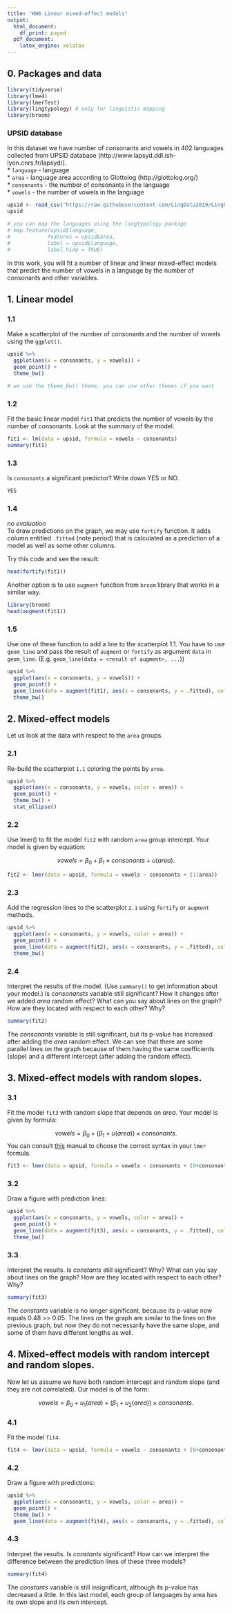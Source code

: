 ```yaml
---
title: "HW6 Linear mixed-effect models"
output:
  html_document:
    df_print: paged
  pdf_document:
    latex_engine: xelatex
---
```


## 0. Packages and data
```r
library(tidyverse)
library(lme4)
library(lmerTest)
library(lingtypology) # only for linguistic mapping
library(broom)
```

### UPSID database
In this dataset we have number of consonants and vowels in 402 languages collected from UPSID database (http://www.lapsyd.ddl.ish-lyon.cnrs.fr/lapsyd/).  
* `language` - language  
* `area` - language area according to Glottolog (http://glottolog.org/)  
* `consonants` - the number of consonants in the language  
* `vowels` - the number of vowels in the language  

```r
upsid <- read_csv("https://raw.githubusercontent.com/LingData2019/LingData2020/master/data/upsid.csv")
upsid
```

```r
# you can map the languages using the lingtypology package
# map.feature(upsid$language, 
#            features = upsid$area,
#            label = upsid$language,
#            label.hide = TRUE)
```

In this work, you will fit a number of linear and linear mixed-effect models that predict the number of vowels in a language by the number of consonants and other variables.

## 1. Linear model

### 1.1 
Make a scatterplot of the number of consonants and the number of vowels using the `ggplot()`.   
```r
upsid %>%
  ggplot(aes(x = consonants, y = vowels)) +
  geom_point() +
  theme_bw()
```

```r
# we use the theme_bw() theme, you can use other themes if you want
```
### 1.2
Fit the basic linear model `fit1` that predicts the number of vowels by the number of consonants. Look at the summary of the model.
```r
fit1 <- lm(data = upsid, formula = vowels ~ consonants)
summary(fit1)
```

### 1.3
Is `consonants` a significant predictor? Write down YES or NO.
```1.3
YES
```

### 1.4
*no evaluation*  
To draw predictions on the graph, we may use `fortify` function. It adds column entitled `.fitted` (note period) that is calculated as a prediction of a model as well as some other columns.

Try this code and see the result:

```r
head(fortify(fit1))
```
Another option is to use `augment` function from `broom` library that works in a similar way.

```r
library(broom)
head(augment(fit1))
```

### 1.5
Use one of these function to add a line to the scatterplot 1.1. You have to use `geom_line` and pass the result of `augment` or `fortify` as argument `data` in `geom_line`. (E.g. `geom_line(data = <result of augment>, ...`))

```r
upsid %>%
  ggplot(aes(x = consonants, y = vowels)) +
  geom_point() +
  geom_line(data = augment(fit1), aes(x = consonants, y = .fitted), color = "blue") +
  theme_bw()
```

## 2. Mixed-effect models
Let us look at the data with respect to the `area` groups. 

### 2.1
Re-build the scatterplot `1.1` coloring the points by `area`.
```r
upsid %>%
  ggplot(aes(x = consonants, y = vowels, color = area)) +
  geom_point() +
  theme_bw() +
  stat_ellipse()
```

### 2.2
Use lmer() to fit the model `fit2` with random `area` group intercept. Your model is given by equation:

$$vowels = \beta_0 + \beta_1 \times consonants + u(area).$$
```r
fit2 <- lmer(data = upsid, formula = vowels ~ consonants + (1|area))
```


### 2.3
Add the regression lines to the scatterplot `2.1` using `fortify` or `augment` methods.
```r
upsid %>%
  ggplot(aes(x = consonants, y = vowels, color = area)) +
  geom_point() +
  geom_line(data = augment(fit2), aes(x = consonants, y = .fitted), color = "blue") +
  theme_bw()
```

### 2.4
Interpret the results of the model. (Use `summary()` to get information about your model.) Is _consonansts_ variable still significant? How it changes after we added _area_ random effect? What can you say about lines on the graph? How are they located with respect to each other? Why?

```r
summary(fit2)
```
The _consonants_ variable is still significant, but its p-value has increased after adding the _area_ random effect. We can see that there are some parallel lines on the graph because of them having the same coefficients (slope) and a different intercept (after adding the random effect).


## 3. Mixed-effect models with random slopes.
### 3.1
Fit the model `fit3` with random slope that depends on _area_. Your model is given by formula:

$$vowels = \beta_0 + (\beta_1 + u(area))\times consonants.$$
You can consult [this](http://bbolker.github.io/mixedmodels-misc/glmmFAQ.html#model-specification) manual to choose the correct syntax in your `lmer` formula.

```r
fit3 <- lmer(data = upsid, formula = vowels ~ consonants + (0+consonants|area))
```

### 3.2
Draw a figure with prediction lines:

```r
upsid %>%
  ggplot(aes(x = consonants, y = vowels, color = area)) +
  geom_point() +
  geom_line(data = augment(fit3), aes(x = consonants, y = .fitted), color = "blue") +
  theme_bw()
```

### 3.3
Interpret the results. Is _constants_ still significant? Why? What can you say about lines on the graph? How are they located with respect to each other? Why?

```r
summary(fit3)
```
The _constants_ variable is no longer significant, because its p-value now equals 0.48 >> 0.05. The lines on the graph are similar to the lines on the previous graph, but now they do not necessarily have the same slope, and some of them have different lengths as well.

## 4. Mixed-effect models with random intercept and random slopes.
Now let us assume we have both random intercept and random slope (and they are not correlated). Our model is of the form:

$$vowels = \beta_0 + u_1(area) + (\beta_1 + u_2(area))\times consonants.$$

### 4.1
Fit the model `fit4`.

```r
fit4 <- lmer(data = upsid, formula = vowels ~ consonants + (0+consonants|area) + (1|area))
```

### 4.2
Draw a figure with predictions:  

```r
upsid %>%
  ggplot(aes(x = consonants, y = vowels, color = area)) +
  geom_point() +
  theme_bw() +
  geom_line(data = augment(fit4), aes(x = consonants, y = .fitted), color = "blue")
```

### 4.3
Interpret the results. Is _constants_ significant? How can we interpret the difference between the prediction lines of these three models?

```r
summary(fit4)
```
The _constants_ variable is still insignificant, although its p-value has decreased a little. In this last model, each group of languages by area has its own slope and its own intercept.